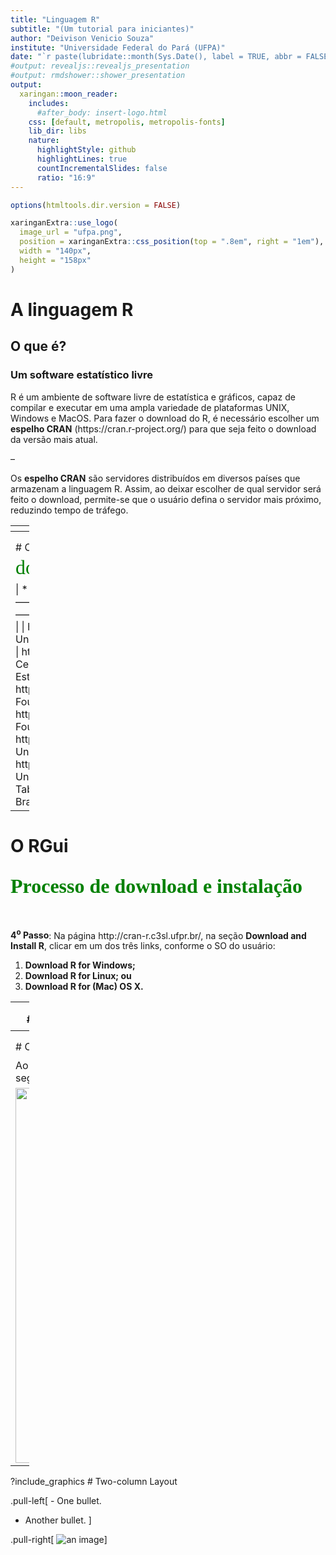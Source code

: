 ```yaml
---
title: "Linguagem R"
subtitle: "(Um tutorial para iniciantes)"
author: "Deivison Venicio Souza"
institute: "Universidade Federal do Pará (UFPA)"
date: "`r paste(lubridate::month(Sys.Date(), label = TRUE, abbr = FALSE), 'de', lubridate::year(Sys.Date()))`"
#output: revealjs::revealjs_presentation
#output: rmdshower::shower_presentation
output:
  xaringan::moon_reader:
    includes:
      #after_body: insert-logo.html
    css: [default, metropolis, metropolis-fonts]
    lib_dir: libs
    nature:
      highlightStyle: github
      highlightLines: true
      countIncrementalSlides: false
      ratio: "16:9"
---
```


```r
options(htmltools.dir.version = FALSE)
```

```r
xaringanExtra::use_logo(
  image_url = "ufpa.png",
  position = xaringanExtra::css_position(top = ".8em", right = "1em"),
  width = "140px",
  height = "158px"
)
```

# A linguagem R
## O que é?
### Um software estatístico livre

R é um ambiente de software livre de estatística e gráficos, capaz de compilar e executar em uma ampla variedade de plataformas UNIX, Windows e MacOS. Para fazer o download do R, é necessário escolher um **espelho CRAN** (https://cran.r-project.org/) para que seja feito o download da versão mais atual.

--

Os **espelho CRAN** são servidores distribuídos em diversos países que armazenam a linguagem R. Assim, ao deixar escolher de qual servidor será feito o download, permite-se que o usuário defina o servidor mais próximo, reduzindo tempo de tráfego.

---
<!-- your comment 
class: center, inverse
background-image: url("ufpa.png")
-->

# O RGui
## <font size="6" face="verdana" color="#008000"> Processo de download e instalação </font> 
<br>

>- **1<sup>o</sup> Passo**: Acessar a página do projeto R em https://www.r-project.org/;

>- **2<sup>o</sup> Passo**: Do lado esquerdo da página clique sobre o link **CRAN**;

>- **3<sup>o</sup> Passo**: Será aberta uma página com diversos links de **CRAN Mirrors**, isto é, espelhos CRAN. Veja na tabela 1 os principais espelhos disponíveis no Brasil.

---
# O RGui
## <font size="6" face="verdana" color="#008000"> Processo de download e instalação </font> 
<br>


| ** Link **                          | ** Instituição**                                            |
| :---------------------------------- | :---------------------------------------------------------- |
| http://cran-r.c3sl.ufpr.br/         | Universidade Federal do Paraná (UFPR)                       |
| http://nbcgib.uesc.br/mirrors/cran/ | Center for Comp Biol at Universidade Estadual de Santa Cruz |
| https://cran.fiocruz.br/            | Oswaldo Cruz Foundation, Rio de Janeiro                     |
| http://cran.fiocruz.br/             | Oswaldo Cruz Foundation, Rio de Janeiro                     |
| https://vps.fmvz.usp.br/CRAN/       | University of São Paulo, São Paulo                          |
| http://brieger.esalq.usp.br/CRAN/   | University of São Paulo, Piracicaba|
Tabela 1: Espelhos CRAN disponíveis no Brasil.

---
# O RGui
## <font size="6" face="verdana" color="#008000"> Processo de download e instalação </font> 
<br>

**4<sup>o</sup> Passo**: Na página http://cran-r.c3sl.ufpr.br/, na seção **Download and Install R**, clicar em um dos três links, conforme o SO do usuário:

1. **Download R for Windows;**
2. **Download R for Linux; ou**
3. **Download R for (Mac) OS X.**

---
# O RGui
## <font size="6" face="verdana" color="#008000"> Processo de download e instalação </font> 
<br>

>- **5<sup>o</sup> Passo**: Clicar no link do **subdiretório base** ou em **install R for the first time**, para instalar o R pela primeira vez;

>- **6<sup>o</sup> Passo**: Clicar em **Download R 3.3.2 for Windows**. Assim, será iniciado o download do R Development Core Team para o respectivo sistema; e

>- **7<sup>o</sup> Passo**: Por fim, basta usar o setup baixado para instalar o programa.

---
# O RGui
## <font size="6" face="verdana" color="#008000"> Processo de download e instalação </font> 

Ao inicializar o **R Development Core Team** pela primeira vez aparecerá a seguinte imagem:

<img src="Img1.png" style=" display: block; margin-left: auto; margin-right: auto;width:600px;height = 4500px;"></img>

---

?include_graphics
# Two-column Layout

.pull-left[
- One bullet.

- Another bullet.
]

.pull-right[
![an image](ufpa.png)
]

<!-- your comment
pagedown::chrome_print('https://deivisonsouza.github.io/R-Introduction/')
-->


